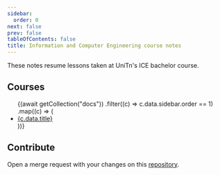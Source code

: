 ```yaml
---
sidebar:
  order: 0
next: false
prev: false
tableOfContents: false
title: Information and Computer Engineering course notes
---
```



These notes resume lessons taken at UniTn's ICE bachelor course.

## Courses

<ul>
  {(await getCollection("docs"))
    .filter((c) => c.data.sidebar.order == 1)
    .map((c) => (
      <li>
        <a href={`/${c.slug}`}>{c.data.title}</a>
      </li>
    ))}
</ul>

## Contribute

Open a merge request with your changes on this
[repository](https://github.com/dvdzara/unitn-ice-notes).
